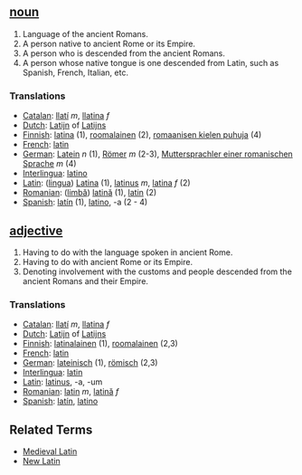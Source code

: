 == [[noun]] ==

# Language of the ancient Romans.
# A person native to ancient Rome or its Empire.
# A person who is descended from the ancient Romans.
# A person whose native tongue is one descended from Latin, such as Spanish, French, Italian, etc.


===Translations===
*[[Catalan]]: [[llatí]] ''m'', [[llatina]] ''f''
*[[Dutch]]: [[Latijn]] of [[Latijns]]
*[[Finnish]]: [[latina]] (1), [[roomalainen]] (2), [[romaanisen kielen puhuja]] (4)
*[[French]]: [[latin]]
*[[German]]: [[Latein]] ''n'' (1), [[Römer]] ''m'' (2-3), [[Muttersprachler einer romanischen Sprache]] ''m'' (4)
*[[Interlingua]]: [[latino]]
*[[Latin]]: ([[lingua]]) [[Latina]] (1), [[latinus]] ''m'', [[latina]] ''f'' (2)
*[[Romanian]]: ([[limbă]]) [[latină]] (1), [[latin]] (2)
*[[Spanish]]: [[latín]] (1), [[latino]], -a (2 - 4)

== [[adjective]] ==

# Having to do with the language spoken in ancient Rome.
# Having to do with ancient Rome or its Empire.
# Denoting involvement with the customs and people descended from the ancient Romans and their Empire.


===Translations===
*[[Catalan]]: [[llatí]] ''m'', [[llatina]] ''f''
*[[Dutch]]: [[Latijn]] of [[Latijns]]
*[[Finnish]]: [[latinalainen]] (1), [[roomalainen]] (2,3)
*[[French]]: [[latin]]
*[[German]]: [[lateinisch]] (1), [[römisch]] (2,3)
*[[Interlingua]]: [[latin]]
*[[Latin]]: [[latinus]], -a, -um
*[[Romanian]]: [[latin]] ''m'', [[latină]] ''f''
*[[Spanish]]: [[latín]], [[latino]]

== Related Terms ==

*[[Medieval Latin]]
*[[New Latin]]